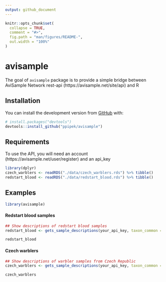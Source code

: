 ```yaml
---
output: github_document
---
```


<!-- README.md is generated from README.Rmd. Please edit that file -->

```r
knitr::opts_chunk$set(
  collapse = TRUE,
  comment = "#>",
  fig.path = "man/figures/README-",
  out.width = "100%"
)
```

# avisample

<!-- badges: start -->
<!-- badges: end -->

The goal of `avisample` package is to provide a simple bridge between AviSample Network rest-api (https://avisample.net/site/api) and R

## Installation

You can install the development version from [GitHub](https://github.com/) with:

``` r
# install.packages("devtools")
devtools::install_github("ppipek/avisample")
```

## Requirements
To use the API, you will need an account (https://avisample.net/user/register) and an api_key 

```r
library(dplyr)
czech_warblers <- readRDS("./data/czech_warblers.rds") %>% tibble()
redstart_blood <- readRDS("./data/redstart_blood.rds") %>% tibble()
```


## Examples
```r
library(avisample)
```

#### Redstart blood samples
```r
## Show descriptions of redstart blood samples
redstart_blood <- gets_sample_descriptions(your_api_key, taxon_common = "redstart", tissue = "blood")
```

```r
redstart_blood
```

#### Czech warblers

```r
## Show descriptions of warbler samples from Czech Republic
czech_warblers <- gets_sample_descriptions(your_api_key, taxon_common = "warbler", country = "Czech Republic")
```

```r
czech_warblers
```
